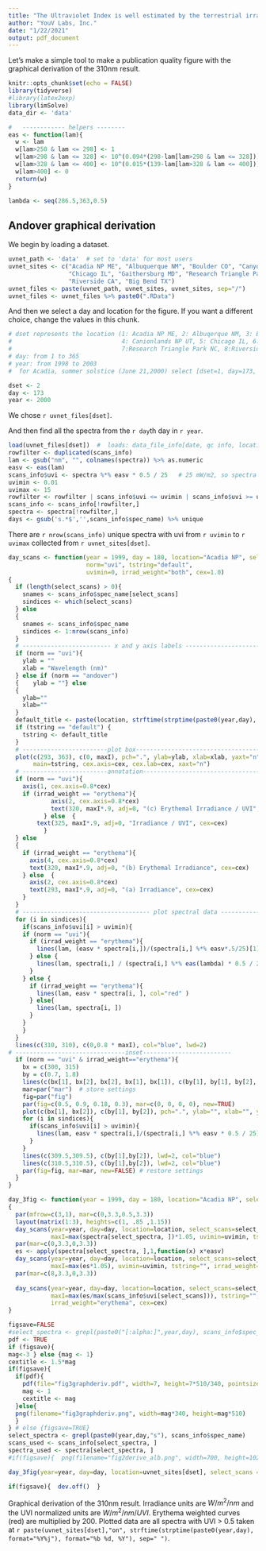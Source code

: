 ```yaml
---
title: "The Ultraviolet Index is well estimated by the terrestrial irradiance at 310nm\nFigure 3"
author: "YouV Labs, Inc."
date: "1/22/2021"
output: pdf_document
---
```


Let's make a simple tool to make a publication quality figure with the graphical derivation of the 310nm result. 

```r
knitr::opts_chunk$set(echo = FALSE)
library(tidyverse)
#library(latex2exp)
library(limSolve)
data_dir <- 'data'

#   ------------ helpers --------
eas <- function(lam){
  w <- lam
  w[lam>250 & lam <= 298] <- 1
  w[lam>298 & lam <= 328] <- 10^(0.094*(298-lam[lam>298 & lam <= 328]))
  w[lam>328 & lam <= 400] <- 10^(0.015*(139-lam[lam>328 & lam <= 400]))
  w[lam>400] <- 0
  return(w)
}

lambda <- seq(286.5,363,0.5)
```

## Andover graphical derivation

We begin by loading a dataset.

```r
uvnet_path <- 'data'  # set to 'data' for most users
uvnet_sites <- c("Acadia NP ME", "Albuquerque NM", "Boulder CO", "Canyonlands NP UT",
                 "Chicago IL", "Gaithersburg MD", "Research Triangle Park NC",
                 "Riverside CA", "Big Bend TX")
uvnet_files <- paste(uvnet_path, uvnet_sites, uvnet_sites, sep="/")
uvnet_files <- uvnet_files %>% paste0(".RData")
```

And then we select a day and location for the figure. If you want a different choice, change the values in this chunk.

```r
# dset represents the location (1: Acadia NP ME, 2: Albuqerque NM, 3: Boulder CO, 
#                               4: Canionlands NP UT, 5: Chicago IL, 6: Gaithersburg MD, 
#                               7:Research Triangle Park NC, 8:Riverside CA", 9: Big Bend TX)
# day: from 1 to 365
# year: from 1998 to 2003
#  for Acadia, summer solstice (June 21,2000) select [dset=1, day=173, year=2000]

dset <- 2  
day <- 173  
year <- 2000
```

We chose `r uvnet_files[dset]`. 

And then find all the spectra from the `r day`th day in `r year`.

```r
load(uvnet_files[dset])  #  loads: data_file_info[date, qc info, location, instrument], scans_info[scan #, solar zenith, hour, spec_name], spectra[matrix of irradiance values]
rowfilter <- duplicated(scans_info)
lam <- gsub("nm", "", colnames(spectra)) %>% as.numeric
easv <- eas(lam)
scans_info$uvi <- spectra %*% easv * 0.5 / 25   # 25 mW/m2, so spectra are in mW/m2/nm and 0.5nm is d\lambda 
uvimin <- 0.01
uvimax <- 15
rowfilter <- rowfilter | scans_info$uvi <= uvimin | scans_info$uvi >= uvimax
scans_info <- scans_info[!rowfilter,]
spectra <- spectra[!rowfilter,]
days <- gsub('s.*$','',scans_info$spec_name) %>% unique
```


There are `r nrow(scans_info)` unique spectra with uvi from `r uvimin` to `r uvimax` collected from `r uvnet_sites[dset]`.

```r
day_scans <- function(year = 1999, day = 180, location="Acadia NP", select_scans = c(), maxI=60, 
                      norm="uvi", tstring="default", 
                      uvimin=0, irrad_weight="both", cex=1.0)
{
  if (length(select_scans) > 0){
    snames <- scans_info$spec_name[select_scans]
    sindices <- which(select_scans)
  } else
  {
    snames <- scans_info$spec_name
    sindices <- 1:nrow(scans_info)
  }
  # ------------------------- x and y axis labels ---------------------
  if (norm == "uvi"){
    ylab = ""
    xlab = "Wavelength (nm)"
  } else if (norm == "andover")
  {    ylab = ""} else
  {
    ylab=""
    xlab=""
  }
  default_title <- paste(location, strftime(strptime(paste0(year,day), format="%Y%j"), format="%b %d, %Y"), sep=" ")
  if (tstring == "default") {
    tstring <- default_title
  }
  # ------------------------plot box--------------------------------------------
  plot(c(293, 363), c(0, maxI), pch=".", ylab=ylab, xlab=xlab, yaxt="n",
       main=tstring, cex.axis=cex, cex.lab=cex, xaxt="n")
  # ------------------------annotation------------------------------------------
  if (norm == "uvi"){ 
    axis(1, cex.axis=0.8*cex)
    if (irrad_weight == "erythema"){
            axis(2, cex.axis=0.8*cex)
            text(320, maxI*.9, adj=0, "(c) Erythemal Irradiance / UVI", cex=cex)
          } else  {
        text(325, maxI*.9, adj=0, "Irradiance / UVI", cex=cex)
          }
  } else 
  {
    if (irrad_weight == "erythema"){
      axis(4, cex.axis=0.8*cex)
      text(320, maxI*.9, adj=0, "(b) Erythemal Irradiance", cex=cex)
    } else  {
      axis(2, cex.axis=0.8*cex)
      text(293, maxI*.9, adj=0, "(a) Irradiance", cex=cex)
    }
  }
  # ------------------------------------ plot spectral data -------------------------
  for (i in sindices){
    if(scans_info$uvi[i] > uvimin){
    if (norm == "uvi"){
      if (irrad_weight == "erythema"){
        lines(lam, (easv * spectra[i,])/(spectra[i,] %*% easv*.5/25)[1], col="red" )
      } else {
        lines(lam, spectra[i,] / (spectra[i,] %*% eas(lambda) * 0.5 / 25)[1] )
      }
    } else {
      if (irrad_weight == "erythema"){
        lines(lam, easv * spectra[i, ], col="red" )
      } else{
        lines(lam, spectra[i, ])
      }
    }
    }
  }
  lines(c(310, 310), c(0,0.8 * maxI), col="blue", lwd=2)
# -------------------------------inset-------------------------
  if (norm == "uvi" & irrad_weight=="erythema"){
    bx = c(300, 315)
    by = c(0.7, 1.8)
    lines(c(bx[1], bx[2], bx[2], bx[1], bx[1]), c(by[1], by[1], by[2], by[2], by[1]))
    mar=par("mar")  # store settings
    fig=par("fig")
    par(fig=c(0.5, 0.9, 0.18, 0.3), mar=c(0, 0, 0, 0), new=TRUE)
    plot(c(bx[1], bx[2]), c(by[1], by[2]), pch=".", ylab="", xlab="", yaxt="n", xaxt="n")
    for (i in sindices){
      if(scans_info$uvi[i] > uvimin){
        lines(lam, easv * spectra[i,]/(spectra[i,] %*% easv * 0.5 / 25)[1], col="red" ) 
      }
    }
    lines(c(309.5,309.5), c(by[1],by[2]), lwd=2, col="blue")
    lines(c(310.5,310.5), c(by[1],by[2]), lwd=2, col="blue")
    par(fig=fig, mar=mar, new=FALSE) # restore settings
  }
}

day_3fig <- function(year = 1999, day = 180, location="Acadia NP", select_scans = c(), uvimin=0.1, cex=1.5)
{
  par(mfrow=c(3,1), mar=c(0,3.3,0.5,3.3))
  layout(matrix(1:3), heights=c(1, .85 ,1.15))
  day_scans(year=year, day=day, location=location, select_scans=select_scans, norm="none", 
            maxI=max(spectra[select_spectra, ])*1.05, uvimin=uvimin, tstring="", irrad_weight="raw", cex=cex)
  par(mar=c(0,3.3,0,3.3))
  es <- apply(spectra[select_spectra, ],1,function(x) x*easv)
  day_scans(year=year, day=day, location=location, select_scans=select_scans, norm="none", 
            maxI=max(es*1.05), uvimin=uvimin, tstring="", irrad_weight="erythema", cex=cex)
  par(mar=c(8,3.3,0,3.3))
  
  day_scans(year=year, day=day, location=location, select_scans=select_scans, norm="uvi", 
            maxI=max(es/max(scans_info$uvi[select_scans])), tstring="", uvimin=uvimin,
            irrad_weight="erythema", cex=cex)
}
```

```r
figsave=FALSE
#select_spectra <- grepl(paste0("[:alpha:]",year,day), scans_info$spec_name)
pdf <- TRUE
if (figsave){
mag<-3 } else {mag <- 1}
cextitle <- 1.5*mag
if(figsave){
  if(pdf){
    pdf(file="fig3graphderiv.pdf", width=7, height=7*510/340, pointsize=10)
    mag <- 1
    cextitle <- mag
  }else{
  png(filename="fig3graphderiv.png", width=mag*340, height=mag*510)
  }
} # else {figsave=TRUE}
select_spectra <- grepl(paste0(year,day,"s"), scans_info$spec_name)
scans_used <- scans_info[select_spectra, ]
spectra_used <- spectra[select_spectra, ]
#if(figsave){  png(filename="fig2derive_alb.png", width=700, height=1020) }

day_3fig(year=year, day=day, location=uvnet_sites[dset], select_scans = select_spectra, uvimin=.5, cex=3)

if(figsave){  dev.off()  }
```

Graphical derivation of the 310nm result. 
Irradiance units are $W/m^2/nm$ and the UVI normalized units are $W/m^2/nm/UVI$. 
Erythema weighted curves (red) are multiplied by 200. 
Plotted data are all spectra with UVI > 0.5 taken at 
`r paste(uvnet_sites[dset],"on", strftime(strptime(paste0(year,day), format="%Y%j"), format="%b %d, %Y"), sep=" ")`.

